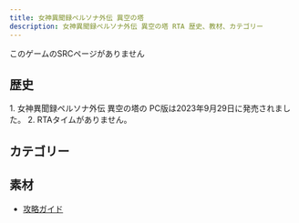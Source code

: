 ```yaml
---
title: 女神異聞録ペルソナ外伝 異空の塔
description: 女神異聞録ペルソナ外伝 異空の塔 RTA 歴史、教材、カテゴリー
---
```



<DocsHero 
    content="女神異聞録ペルソナ 異空の塔編はペルソナ１の携帯用の外伝作品。"
    srcUrl={cover}
    alt="Megami Ibunroku Persona - Ikuu no Tou Cover"
/>

<Card title='ランキング'>このゲームのSRCページがありません</Card>

## 歴史

<Tabs>
<TabItem label="Any%">
<Steps> 
1. 女神異聞録ペルソナ外伝 異空の塔の PC版は2023年9月29日に発売されました。
2. RTAタイムがありません。
</Steps>
</TabItem>
</Tabs>

## カテゴリー
<CardGrid>
    <Card title="Any%"></Card>
</CardGrid>

## 素材
- [攻略ガイド](https://bozumemo.blogspot.com/p/gmode-p1-ikuu-no-tou.html?m=1)